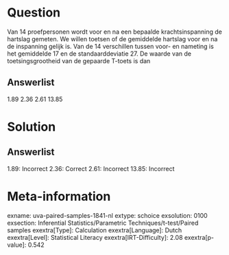 Question
========

Van 14 proefpersonen wordt voor en na een bepaalde krachtsinspanning de
hartslag gemeten. We willen toetsen of de gemiddelde hartslag voor en na
de inspanning gelijk is. Van de 14 verschillen tussen voor- en nameting
is het gemiddelde 17 en de standaarddeviatie 27. De waarde van de
toetsingsgrootheid van de gepaarde T-toets is dan

Answerlist
----------

1.89
2.36
2.61
13.85

Solution
========

Answerlist
----------

1.89: Incorrect
2.36: Correct
2.61: Incorrect
13.85: Incorrect

Meta-information
================
exname: uva-paired-samples-1841-nl
extype: schoice
exsolution: 0100
exsection: Inferential Statistics/Parametric Techniques/t-test/Paired samples
exextra[Type]: Calculation
exextra[Language]: Dutch
exextra[Level]: Statistical Literacy
exextra[IRT-Difficulty]: 2.08
exextra[p-value]: 0.542
